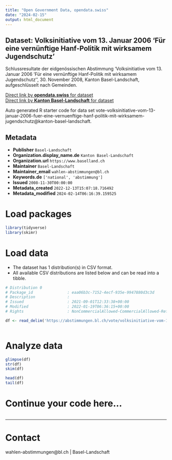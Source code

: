 ```yaml
---
title: "Open Government Data, opendata.swiss"
date: "2024-02-15"
output: html_document
---
```


## Dataset: Volksinitiative vom 13. Januar 2006 'Für eine vernünftige Hanf-Politik mit wirksamem Jugendschutz'

Schlussresultate der eidgenössischen Abstimmung 'Volksinitiative vom 13. Januar 2006 'Für eine vernünftige Hanf-Politik mit wirksamem Jugendschutz'', 30. November 2008, Kanton Basel-Landschaft, aufgeschlüsselt nach Gemeinden.

[Direct link by **opendata.swiss** for dataset](https://opendata.swiss/de/dataset/volksinitiative-vom-13-januar-2006-fur-eine-vernunftige-hanf-politik-mit-wirksamem-jugendschutz)<br>
[Direct link by **Kanton Basel-Landschaft** for dataset](https://abstimmungen.bl.ch/vote/volksinitiative-vom-13-januar-2006-fuer-eine-vernuenftige-hanf-politik-mit-wirksamem-jugendschutz/data)

Auto generated R starter code for data set vote-volksinitiative-vom-13-januar-2006-fuer-eine-vernuenftige-hanf-politik-mit-wirksamem-jugendschutz@kanton-basel-landschaft.

## Metadata

- **Publisher** `Basel-Landschaft`
- **Organization.display_name.de** `Kanton Basel-Landschaft`
- **Organization.url** `https://www.baselland.ch`
- **Maintainer** `Basel-Landschaft`
- **Maintainer_email** `wahlen-abstimmungen@bl.ch`
- **Keywords.de** `['national', 'abstimmung']`
- **Issued** `2008-11-30T00:00:00`
- **Metadata_created** `2022-12-13T15:07:18.716492`
- **Metadata_modified** `2024-02-14T06:16:39.159525`


# Load packages

```r

library(tidyverse)
library(skimr)

```

# Load data

-   The dataset has 1 distribution(s) in CSV format.
-   All available CSV distributions are listed below and can be read into a tibble.

```r

# Distribution 0
# Package_id               : eaa06b3c-7152-4ecf-935e-9947880d3c3d
# Description              : 
# Issued                   : 2021-09-01T12:33:38+00:00
# Modified                 : 2022-01-19T06:36:15+00:00
# Rights                   : NonCommercialAllowed-CommercialAllowed-ReferenceRequired

df <- read_delim('https://abstimmungen.bl.ch/vote/volksinitiative-vom-13-januar-2006-fuer-eine-vernuenftige-hanf-politik-mit-wirksamem-jugendschutz/data-csv')



```

# Analyze data

```r

glimpse(df)
str(df)
skim(df)

head(df)
tail(df)

```

# Continue your code here...

```r

```

------------------------------------------------------------------------

# Contact

wahlen-abstimmungen@bl.ch | Basel-Landschaft
